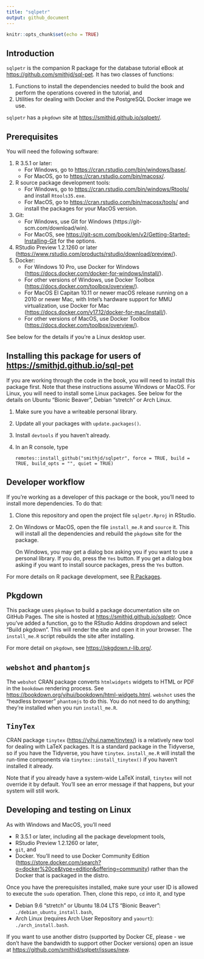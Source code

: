 ```yaml
---
title: "sqlpetr"
output: github_document
---
```


```r
knitr::opts_chunk$set(echo = TRUE)
```

## Introduction
`sqlpetr` is the companion R package for the database tutorial eBook at <https://github.com/smithjd/sql-pet>. It has two classes of functions:

1. Functions to install the dependencies needed to build the book and perform the operations covered in the tutorial, and
2. Utilities for dealing with Docker and the PostgreSQL Docker image we use.

`sqlpetr` has a `pkgdown` site at <https://smithjd.github.io/sqlpetr/>.

## Prerequisites
You will need the following software:

1. R 3.5.1 or later:
    * For Windows, go to <https://cran.rstudio.com/bin/windows/base/>.
    * For MacOS, go to <https://cran.rstudio.com/bin/macosx/>.
2. R source package development tools:
    * For Windows, go to <https://cran.rstudio.com/bin/windows/Rtools/> and install `Rtools35.exe`.
    * For MacOS, go to <https://cran.rstudio.com/bin/macosx/tools/> and install the packages for your MacOS version.
3. Git:
    * For Windows, use Git for Windows (https://git-scm.com/download/win).
    * For MacOS, see <https://git-scm.com/book/en/v2/Getting-Started-Installing-Git> for the options.
4. RStudio Preview 1.2.1260 or later (<https://www.rstudio.com/products/rstudio/download/preview/>).
5. Docker:
    * For Windows 10 Pro, use Docker for Windows (<https://docs.docker.com/docker-for-windows/install/>).
    * For other versions of Windows, use Docker Toolbox (<https://docs.docker.com/toolbox/overview/>).
    * For MacOS El Capitan 10.11 or newer macOS release running on a 2010 or newer Mac, with Intel’s hardware support for MMU virtualization, use Docker for Mac (<https://docs.docker.com/v17.12/docker-for-mac/install/>).
    * For other versions of MacOS, use Docker Toolbox (<https://docs.docker.com/toolbox/overview/>).

See below for the details if you're a Linux desktop user.

## Installing this package for users of <https://smithjd.github.io/sql-pet>
If you are working through the code in the book, you will need to install this package first. Note that these instructions assume Windows or MacOS. For Linux, you will need to install some Linux packages. See below for the details on Ubuntu "Bionic Beaver", Debian "stretch" or Arch Linux.

1. Make sure you have a writeable personal library.
2. Update all your packages with `update.packages()`.
3. Install `devtools` if you haven't already. 
4. In an R console, type

    ```
    remotes::install_github("smithjd/sqlpetr", force = TRUE, build = TRUE, build_opts = "", quiet = TRUE)
    ```

## Developer workflow
If you're working as a developer of this package or the book, you'll need to install more dependencies. To do that:

1. Clone this repository and open the project file `sqlpetr.Rproj` in RStudio.
2. On Windows or MacOS, open the file `install_me.R` and `source` it. This will install all the dependencies and rebuild the `pkgdown` site for the package.

    On Windows, you may get a dialog box asking you if you want to use a personal library. If you do, press the `Yes` button. If you get a dialog box asking if you want to install source packages, press the `Yes` button.

For more details on R package development, see [R Packages](http://r-pkgs.had.co.nz/).

## Pkgdown
This package uses `pkgdown` to build a package documentation site on GitHub Pages. The site is hosted at <https://smithjd.github.io/sqlpetr>. Once you've added a function, go to the RStudio Addins dropdown and select "Build pkgdown". This will render the site and open it in your browser. The `install_me.R` script rebuilds the site after installing.

For more detail on `pkgdown`, see <https://pkgdown.r-lib.org/>.

## `webshot` and `phantomjs`
The `webshot` CRAN package converts `htmlwidgets` widgets to HTML or PDF in the `bookdown` rendering process. See <https://bookdown.org/yihui/bookdown/html-widgets.html>. `webshot` uses the "headless browser" `phantomjs` to do this. You do not need to do anything; they're installed when you run `install_me.R`.

## `TinyTex`
CRAN package `tinytex` (<https://yihui.name/tinytex/>) is a relatively new tool for dealing with LaTeX packages. It is a standard package in the Tidyverse, so if you have the Tidyverse, you have `tinytex`. `install_me.R` will install the run-time components via `tinytex::install_tinytex()` if you haven't installed it already.

Note that if you already have a system-wide LaTeX install, `tinytex` will not override it by default. You'll see an error message if that happens, but your system will still work.

## Developing and testing on Linux
As with Windows and MacOS, you'll need

* R 3.5.1 or later, including all the package development tools, 
* RStudio Preview 1.2.1260 or later, 
* `git`, and
* Docker. You'll need to use Docker Community Edition (<https://store.docker.com/search?q=docker%20ce&type=edition&offering=community>) rather than the Docker that is packaged in the distro.

Once you have the prerequisites installed, make sure your user ID is allowed to execute the `sudo` operation. Then, clone this repo, `cd` into it, and type

* Debian 9.6 "stretch" or Ubuntu 18.04 LTS "Bionic Beaver": `./debian_ubuntu_install.bash`,
* Arch Linux (requires Arch User Repository and `yaourt`): `./arch_install.bash`.
    
If you want to use another distro (supported by Docker CE, please - we don't have the bandwidth to support other Docker versions) open an issue at <https://github.com/smithjd/sqlpetr/issues/new>.
